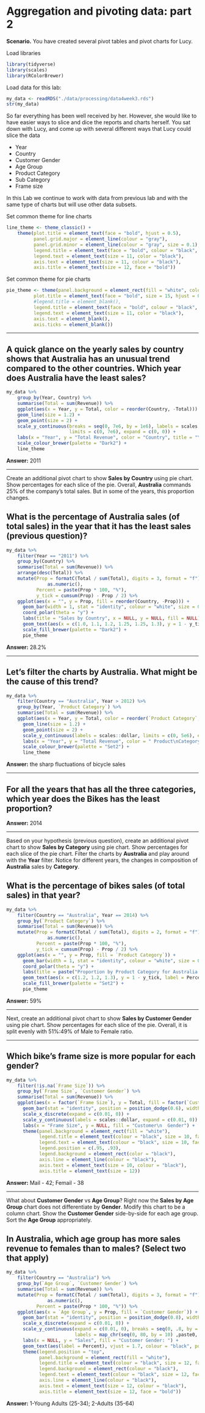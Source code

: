 # Aggregation and pivoting data: part 2

**Scenario.** You have created several pivot tables and pivot charts for Lucy.

Load libraries
```r
library(tidyverse)
library(scales)
library(RColorBrewer)
```
  
Load data for this lab:
```r
my_data <- readRDS("./data/processing/data4week3.rds")
str(my_data)
```

So far everything has been well received by her. However, she would like to have easier ways to slice and dice the reports and charts herself. You sat down with Lucy, and come up with several different ways that Lucy could slice the data

* Year
* Country
* Customer Gender  
* Age Group
* Product Category
* Sub Category
* Frame size

In this Lab we continue to work with data from previous lab and with the same type of charts but will use other data subsets.

Set common theme for line charts
```r
line_theme <- theme_classic() +
    theme(plot.title = element_text(face = "bold", hjust = 0.5),
          panel.grid.major = element_line(colour = "gray"),
          panel.grid.minor = element_line(colour = "gray", size = 0.1),
          legend.title = element_text(face = "bold", colour = "black", size = 12),
          legend.text = element_text(size = 11, color = "black"),
          axis.text = element_text(size = 11, colour = "black"),
          axis.title = element_text(size = 12, face = "bold"))
```
Set common theme for pie charts
```r
pie_theme <- theme(panel.background = element_rect(fill = "white", color = "white"),
          plot.title = element_text(face = "bold", size = 15, hjust = 0.5),
          #legend.title = element_blank(),
          legend.title = element_text(face = "bold", colour = "black", size = 12),
          legend.text = element_text(size = 11, color = "black"),
          axis.text = element_blank(),
          axis.ticks = element_blank())
```

---

## A quick glance on the yearly sales by country shows that Australia has an unusual trend compared to the other countries. Which year does Australia have the least sales?
```r
my_data %>%
    group_by(Year, Country) %>%
    summarise(Total = sum(Revenue)) %>%
    ggplot(aes(x = Year, y = Total, color = reorder(Country, -Total))) +
    geom_line(size = 1.2) +
    geom_point(size = 2) +
    scale_y_continuous(breaks = seq(0, 7e6, by = 1e6), labels = scales::dollar,
                       limits = c(0, 7e6), expand = c(0, 0)) +
    labs(x = "Year", y = "Total Revenue", color = "Country", title = "Yearly Sales by Country") +
    scale_colour_brewer(palette = "Dark2") +
    line_theme
```

**Answer:** 2011

---

Create an additional pivot chart to show **Sales by Country** using pie chart. Show percentages for each slice of the pie. Overall, **Australia** commands 25% of the company's total sales. But in some of the years, this proportion changes.

## What is the percentage of Australia sales (of total sales) in the year that it has the least sales (previous question)?
```r
my_data %>%
    filter(Year == "2011") %>%
    group_by(Country) %>%
    summarise(Total = sum(Revenue)) %>%
    arrange(desc(Total)) %>%
    mutate(Prop = formatC(Total / sum(Total), digits = 3, format = "f") %>%
               as.numeric(),
           Percent = paste(Prop * 100, "%"),
           y_tick = cumsum(Prop) - Prop / 2) %>% 
    ggplot(aes(x = "", y = Prop, fill = reorder(Country, -Prop))) +
      geom_bar(width = 1, stat = "identity", colour = "white", size = 0.7) +
      coord_polar(theta = "y") +
      labs(title = "Sales by Country", x = NULL, y = NULL, fill = NULL) +
      geom_text(aes(x = c(1.0, 1.1, 1.2, 1.25, 1.25, 1.3), y = 1 - y_tick, label = Percent), size = 5) +
      scale_fill_brewer(palette = "Dark2") +
      pie_theme
```

**Answer:** 28.2%

---

## Let's filter the charts by Australia. What might be the cause of this trend? 
```r
my_data %>%
    filter(Country == "Australia", Year > 2012) %>%
    group_by(Year, `Product Category`) %>%
    summarise(Total = sum(Revenue)) %>% 
    ggplot(aes(x = Year, y = Total, color = reorder(`Product Category`, - Total))) +
      geom_line(size = 1.2) +
      geom_point(size = 2) +
      scale_y_continuous(labels = scales::dollar, limits = c(0, 5e6), expand = c(0, 0)) +
      labs(x = "Year", y = "Total Revenue", color = " Product\nCategory", title = "Australia Sales by Category") +
      scale_colour_brewer(palette = "Set2") +
      line_theme
```

**Answer:** the sharp fluctuations of bicycle sales

---

## For all the years that has all the three categories, which year does the Bikes has the least proportion?

**Answer:** 2014

---

Based on your hypothesis (previous question), create an additional pivot chart to show **Sales by Category** using pie chart. Show percentages for each slice of the pie chart. Filter the charts by **Australia** and play around with the **Year** filter. Notice for different years, the changes in composition of **Australia** sales by **Category**.

## What is the percentage of bikes sales (of total sales) in that year?
```r
my_data %>%
    filter(Country == "Australia", Year == 2014) %>%
    group_by(`Product Category`) %>%
    summarise(Total = sum(Revenue)) %>%
    mutate(Prop = formatC(Total / sum(Total), digits = 2, format = "f") %>%
               as.numeric(),
           Percent = paste(Prop * 100, "%"),
           y_tick = cumsum(Prop) - Prop / 2) %>% 
    ggplot(aes(x = "", y = Prop, fill = `Product Category`)) +
      geom_bar(width = 1, stat = "identity", colour = "white", size = 0.7) +
      coord_polar(theta = "y") +
      labs(title = paste("Proportion by Product Category for Australia in", 2014), x = NULL, y = NULL, fill = NULL) +
      geom_text(aes(x = c(1.2, 1.2, 1.3), y = 1 - y_tick, label = Percent), size = 9) +
      scale_fill_brewer(palette = "Set2") +
      pie_theme
```

**Answer:** 59%

---

Next, create an additional pivot chart to show **Sales by Customer Gender** using pie chart. Show percentages for each slice of the pie. Overall, it is split evenly with 51%:49% of Male to Female ratio.  

---

## Which bike's frame size is more popular for each gender?
```r
my_data %>%
    filter(!is.na(`Frame Size`)) %>%
    group_by(`Frame Size`, `Customer Gender`) %>%
    summarise(Total = sum(Revenue)) %>% 
    ggplot(aes(x = factor(`Frame Size`), y = Total, fill = factor(`Customer Gender`))) +
      geom_bar(stat = "identity", position = position_dodge(0.6), width = 0.5) +
      scale_x_discrete(expand = c(0.01, 0)) +
      scale_y_continuous(labels = scales::dollar, expand = c(0.01, 0)) +
      labs(x = "Frame Size", y = NULL, fill = "Customer\n  Gender") +
      theme(panel.background = element_rect(fill = "white"),
            legend.title = element_text(colour = "black", size = 10, face = "bold"),
            legend.text = element_text(colour = "black", size = 10, face = "bold"),
            legend.position = c(.95, .93),
            legend.background = element_rect(color = "black"),
            axis.line = element_line(colour = "black"),
            axis.text = element_text(size = 10, colour = "black"),
            axis.title = element_text(size = 12))
```

**Answer:** Mail - 42; Femail - 38

---

What about **Customer Gender** vs **Age Group**? Right now the **Sales by Age Group** chart does not differentiate by **Gender**. Modify this chart to be a column chart. Show the **Customer Gender** side-by-side for each age group. Sort the **Age Group** appropriately.  

## In Australia, which age group has more sales revenue to females than to males? (Select two that apply)
```r
my_data %>%
    filter(Country == "Australia") %>%
    group_by(`Age Group`, `Customer Gender`) %>%
    summarise(Total = sum(Revenue)) %>%
    mutate(Prop = formatC(Total / sum(Total), digits = 3, format = "f") %>%
               as.numeric(),
           Percent = paste(Prop * 100, "%")) %>% 
    ggplot(aes(x = `Age Group`, y = Prop, fill = `Customer Gender`)) +
      geom_bar(stat = "identity", position = position_dodge(0.8), width = 0.75) +
      scale_x_discrete(expand = c(0.01, 0)) +
      scale_y_continuous(expand = c(0.01, 0), breaks = seq(0, .8, by = .1),
                         labels = map_chr(seq(0, 80, by = 10) ,paste0, "%")) +
      labs(x = NULL, y = "Sales", fill = "Customer Gender: ") +
      geom_text(aes(label = Percent), vjust = 1.7, colour = "black", position = position_dodge(0.8), size = 5) +
      theme(legend.position = "top",
            panel.background = element_rect(fill = "white"),
            legend.title = element_text(colour = "black", size = 12, face = "bold"),
            legend.background = element_rect(colour = "black"),
            legend.text = element_text(colour = "black", size = 12, face = "bold"),
            axis.line = element_line(colour = "black"),
            axis.text = element_text(size = 12, colour = "black"),
            axis.title = element_text(size = 12, face = "bold"))
```

**Answer:** 1-Young Adults (25-34); 2-Adults (35-64)